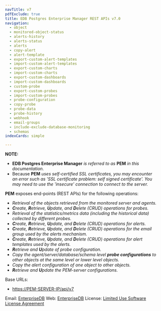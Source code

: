 ```yaml
---
navTitle: v7
pdfExclude: true
title: EDB Postgres Enterprise Manager REST APIs v7.0
navigation:
  - object
  - monitored-object-status
  - alerts-history
  - alerts-status
  - alerts
  - copy-alert
  - alert-template
  - export-custom-alert-templates
  - import-custom-alert-templates
  - export-custom-charts
  - import-custom-charts
  - export-custom-dashboards
  - import-custom-dashboards
  - custom-probe
  - export-custom-probes
  - import-custom-probes
  - probe-configuration
  - copy-probe
  - probe-data
  - probe-history
  - webhook
  - email-groups
  - include-exclude-database-monitoring
  - schemas
indexCards: simple

---
```


<span id="edb-postgres-enterprise-manager-rest-apis"></span>



**NOTE:**

-   **EDB Postgres Enterprise Manager** *is referred to as* **PEM** *in this documentation.*
-   Because **PEM** *uses self-certified SSL certificates, you may encounter an error such as 'SSL certificate problem: self signed certificate'. You may need to use the 'insecure' connection to connect to the server.*

**PEM** exposes end-points (REST APIs) for the following operations:

-   *Retrieval of the objects retrieved from the monitored server and agents.*
-   ***C**reate, **R**etrieve, **U**pdate, and **D**elete (CRUD) operations for probes.*
-   *Retrieval of the statistics/metrics data (including the historical data) collected by different probes.*
-   ***C**reate, **R**etrieve, **U**pdate, and **D**elete (CRUD) operations for alerts.*
-   ***C**reate, **R**etrieve, **U**pdate, and **D**elete (CRUD) operations for the email group used by the alerts mechanism.*
-   ***C**reate, **R**etrieve, **U**pdate, and **D**elete (CRUD) operations for alert templates used by the alerts.*
-   ***R**etrieve and **U**pdate of  probe configuration.*
-   *Copy the agent/server/database/schema level **probe configurations** to other objects at the same level or lower level objects.*
-   *Copy the alert configuration of one object to other objects.*
-   ***R**etrieve and **U**pdate the PEM-server configurations.*

Base URLs:

-   <a href="https://PEM-SERVER-IP/api/v7">https://PEM-SERVER-IP/api/v7</a>

Email: <a href="mailto:support@enterprisedb.com">EnterpriseDB</a> Web: <a href="https://www.enterprisedb.com">EnterpriseDB</a> 
License: <a href="https://www.enterprisedb.com/ba/limited-license-v2-9">Limited Use Software License Agreement</a>

<span id="edb-postgres-enterprise-manager-rest-apis-object"></span>
